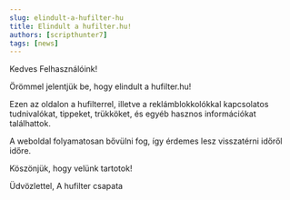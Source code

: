 ```yaml
---
slug: elindult-a-hufilter-hu
title: Elindult a hufilter.hu!
authors: [scripthunter7]
tags: [news]
---
```


Kedves Felhasználóink!

Örömmel jelentjük be, hogy elindult a hufilter.hu!

Ezen az oldalon a hufilterrel, illetve a reklámblokkolókkal kapcsolatos tudnivalókat, tippeket, trükköket, 
és egyéb hasznos információkat találhattok.

A weboldal folyamatosan bővülni fog, így érdemes lesz visszatérni időről időre.

Köszönjük, hogy velünk tartotok!

Üdvözlettel,
A hufilter csapata
